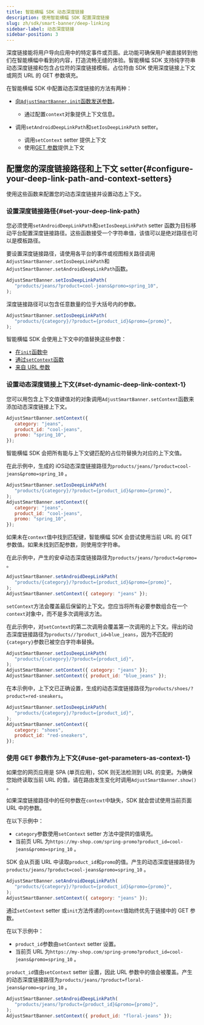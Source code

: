 ```yaml
---
title: 智能横幅 SDK 动态深度链接
description: 使用智能横幅 SDK 配置深度链接
slug: zh/sdk/smart-banner/deep-linking
sidebar-label: 动态深度链接
sidebar-position: 3
---
```


深度链接能将用户导向应用中的特定事件或页面。此功能可确保用户被直接转到他们在智能横幅中看到的内容，打造流畅无缝的体验。智能横幅 SDK 支持纯字符串动态深度链接和包含占位符的深度链接模板。占位符由 SDK 使用深度链接上下文或网页 URL 的 GET 参数填充。

在智能横幅 SDK 中配置动态深度链接的方法有两种：

-  [向`AdjustSmartBanner.init`函数发送参数](/zh/sdk/smart-banner/init-options#configure-deep-links)。

   -  通过配置`context`对象提供上下文信息。

-  调用`setAndroidDeepLinkPath`和`setIosDeepLinkPath` setter。
   -  调用`setContext` setter 提供上下文
   -  使用[GET 参数](#deeplink-context-urlparams)提供上下文

## 配置您的深度链接路径和上下文 setter{#configure-your-deep-link-path-and-context-setters}

使用这些函数来配置您的动态深度链接并设置动态上下文。

### 设置深度链接路径{#set-your-deep-link-path}

您必须使用`setAndroidDeepLinkPath`和`setIosDeepLinkPath` setter 函数为目标移动平台配置深度链接路径。这些函数接受一个字符串值，该值可以是绝对路径也可以是模板路径。

要设置深度链接路径，请使用各平台的事件或视图相关路径调用`AdjustSmartBanner.setIosDeepLinkPath`和`AdjustSmartBanner.setAndroidDeepLinkPath`函数。

```js
AdjustSmartBanner.setIosDeepLinkPath(
   "products/jeans/?product=cool-jeans&promo=spring_10",
);
```

深度链接路径可以包含任意数量的位于大括号内的参数。

```js
AdjustSmartBanner.setIosDeepLinkPath(
   "products/{category}/?product={product_id}&promo={promo}",
);
```

智能横幅 SDK 会使用上下文中的值替换这些参数：

-  [在`init`函数中](/zh/sdk/smart-banner/init-options#configure-deep-links)
-  [通过`setContext`函数](#set-deep-link-context)
-  [来自 URL 参数](#use-get-parameters-as-context)

### 设置动态深度链接上下文{#set-dynamic-deep-link-context-1}

您可以用包含上下文值键值对的对象调用`AdjustSmartBanner.setContext`函数来添加动态深度链接上下文。

```js
AdjustSmartBanner.setContext({
   category: "jeans",
   product_id: "cool-jeans",
   promo: "spring_10",
});
```

智能横幅 SDK 会把所有能与上下文键匹配的占位符替换为对应的上下文值。

在此示例中，生成的 iOS动态深度链接路径为`products/jeans/?product=cool-jeans&promo=spring_10` 。

```js
AdjustSmartBanner.setIosDeepLinkPath(
   "products/{category}/?product={product_id}&promo={promo}",
);
AdjustSmartBanner.setContext({
   category: "jeans",
   product_id: "cool-jeans",
   promo: "spring_10",
});
```

<Callout type="important">

如果未在`context`值中找到匹配键，智能横幅 SDK 会尝试使用当前 URL 的 GET 参数值。如果未找到匹配参数，则使用空字符串。

</Callout>

在此示例中，产生的安卓动态深度链接路径为`products/jeans/?product=&promo=` 。

```js
AdjustSmartBanner.setAndroidDeepLinkPath(
   "products/{category}/?product={product_id}&promo={promo}",
);
AdjustSmartBanner.setContext({ category: "jeans" });
```

<Callout type="important">

`setContext`方法会覆盖最后保留的上下文。您应当将所有必要参数组合在一个`context`对象中，而不是多次调用该方法。

</Callout>

在此示例中，对`setContext`的第二次调用会覆盖第一次调用的上下文。得出的动态深度链接路径为`products//?product_id=blue_jeans`，因为不匹配的`{category}`参数已被空白字符串替换。

```js
AdjustSmartBanner.setIosDeepLinkPath(
   "products/{category}/?product={product_id}",
);
AdjustSmartBanner.setContext({ category: "jeans" });
AdjustSmartBanner.setContext({ product_id: "blue_jeans" });
```

在本示例中，上下文已正确设置，生成的动态深度链接路径为`products/shoes/?product=red-sneakers`。

```js
AdjustSmartBanner.setIosDeepLinkPath(
   "products/{category}/?product={product_id}",
);
AdjustSmartBanner.setContext({
   category: "shoes",
   product_id: "red-sneakers",
});
```

### 使用 GET 参数作为上下文{#use-get-parameters-as-context-1}

<Callout type="important">

如果您的网页应用是 SPA \(单页应用\)，SDK 则无法检测到 URL 的变更。为确保您始终读取当前 URL 的值，请在路由发生变化时调用`AdjustSmartBanner.show()` 。

</Callout>

如果深度链接路径中的任何参数在`context`中缺失，SDK 就会尝试使用当前页面 URL 中的参数。

在以下示例中：

-  `category`参数使用`setContext` setter 方法中提供的值填充。
-  当前页 URL 为`https://my-shop.com/spring-promo?product_id=cool-jeans&promo=spring_10` 。

SDK 会从页面 URL 中读取`product_id`和`promo`的值。产生的动态深度链接路径为`products/jeans/?product=cool-jeans&promo=spring_10` 。

```js
AdjustSmartBanner.setAndroidDeepLinkPath(
   "products/{category}/?product={product_id}&promo={promo}",
);
AdjustSmartBanner.setContext({ category: "jeans" });
```

<Callout type="important">

通过`setContext` setter 或`init`方法传递的`context`值始终优先于链接中的 GET 参数。

</Callout>

在以下示例中：

-  `product_id`参数由`setContext` setter 设置。
-  当前页 URL 为`https://my-shop.com/spring-promo?product_id=cool-jeans&promo=spring_10` 。

`product_id`值由`setContext` setter 设置，因此 URL 参数中的值会被覆盖。产生的动态深度链接路径为`products/jeans/?product=floral-jeans&promo=spring_10` 。

```js
AdjustSmartBanner.setAndroidDeepLinkPath(
   "products/jeans/?product={product_id}&promo={promo}",
);
AdjustSmartBanner.setContext({ product_id: "floral-jeans" });
```
